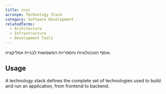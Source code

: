 ```yaml
---
title: סטאק
acronym: Technology Stack
category: Software Development
relatedTerms:
  - Architecture
  - Infrastructure
  - Development Tools
---
```


אוסף הטכנולוגיות והספריות המשמשות לבניית אפליקציה.

## Usage

A technology stack defines the complete set of technologies used to build and run an application, from frontend to backend.
